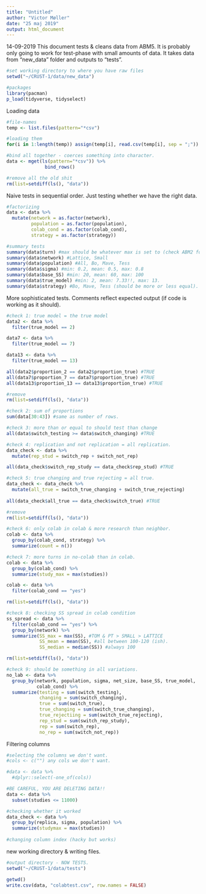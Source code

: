 ```yaml
---
title: "Untitled"
author: "Victor Møller"
date: "25 maj 2019"
output: html_document
---
```


14-09-2019
This document tests & cleans data from ABM5. 
It is probably only going to work for test-phase with small
amounts of data. It takes data from "new_data" folder and outputs to "tests".

```r
#set working directory to where you have raw files
setwd("~/CRUST-1/data/new_data")

#packages
library(pacman)
p_load(tidyverse, tidyselect)

```

Loading data

```r

#file-names
temp <- list.files(pattern="*csv")

#loading them 
for(i in 1:length(temp)) assign(temp[i], read.csv(temp[i], sep = ";"))

#bind all together - coerces something into character. 
data <- mget(ls(pattern="*csv")) %>%
              bind_rows()

#remove all the old shit 
rm(list=setdiff(ls(), "data")) 

```

Naive tests in sequential order. 
Just testing whether we have the right data. 


```r

#factorizing 
data <- data %>%
  mutate(network = as.factor(network),
         population = as.factor(population),
         colab_cond = as.factor(colab_cond),
         strategy = as.factor(strategy))

#summary tests
summary(data$turn) #max should be whatever max is set to (check ABM2 for input)
summary(data$network) #Lattice, Small 
summary(data$population) #All, Bo, Mave, Tess
summary(data$sigma) #min: 0.2, mean: 0.5, max: 0.8
summary(data$base_SS) #min: 20, mean: 60, max: 100
summary(data$true_model) #min: 2, mean: 7.33!!, max: 13. 
summary(data$strategy) #Bo, Mave, Tess (should be more or less equal). 

```

More sophisticated tests. 
Comments reflect expected output (if code is working as it should).

```r

#check 1: true model = the true model 
data2 <- data %>%
  filter(true_model == 2)

data7 <- data %>%
  filter(true_model == 7)

data13 <- data %>%
  filter(true_model == 13)

all(data2$proportion_2 == data2$proportion_true) #TRUE
all(data7$proportion_7 == data7$proportion_true) #TRUE
all(data13$proportion_13 == data13$proportion_true) #TRUE

#remove
rm(list=setdiff(ls(), "data")) 

#check 2: sum of proportions
sum(data[30:43]) #same as number of rows. 

#check 3: more than or equal to should test than change
all(data$switch_testing >= data$switch_changing) #TRUE 

#check 4: replication and not replication = all replication. 
data_check <- data %>%
  mutate(rep_stud = switch_rep + switch_not_rep)

all(data_check$switch_rep_study == data_check$rep_stud) #TRUE 

#check 5: true changing and true rejecting = all true. 
data_check <- data_check %>%
  mutate(all_true = switch_true_changing + switch_true_rejecting)
  
all(data_check$all_true == data_check$switch_true) #TRUE 

#remove
rm(list=setdiff(ls(), "data")) 

#check 6: only colab in colab & more research than neighbor. 
colab <- data %>%
  group_by(colab_cond, strategy) %>%
  summarize(count = n())

#check 7: more turns in no-colab than in colab. 
colab <- data %>%
  group_by(colab_cond) %>%
  summarize(study_max = max(studies))

colab <- data %>%
  filter(colab_cond == "yes")

rm(list=setdiff(ls(), "data")) 

#check 8: checking SS spread in colab condition
ss_spread <- data %>%
  filter(colab_cond == "yes") %>%
  group_by(network) %>%
  summarize(SS_max = max(SS), #TOM & PT > SMALL > LATTICE
            SS_mean = mean(SS), #all between 100-120 (ish). 
            SS_median = median(SS)) #always 100

rm(list=setdiff(ls(), "data")) 

#check 9: should be something in all variations. 
no_lab <- data %>%
  group_by(network, population, sigma, net_size, base_SS, true_model,
           colab_cond) %>%
  summarize(testing = sum(switch_testing),
            changing = sum(switch_changing),
            true = sum(switch_true),
            true_changing = sum(switch_true_changing),
            true_rejectiing = sum(switch_true_rejecting),
            rep_stud = sum(switch_rep_study),
            rep = sum(switch_rep),
            no_rep = sum(switch_not_rep))

```

Filtering columns

```r

#selecting the columns we don't want. 
#cols <- c("") any cols we don't want. 

#data <- data %>%
  #dplyr::select(-one_of(cols)) 

#BE CAREFUL, YOU ARE DELETING DATA!!
data <- data %>%
  subset(studies <= 11000)

#checking whether it worked
data_check <- data %>%
  group_by(replica, sigma, population) %>%
  summarize(studymax = max(studies))
  
#changing column index (hacky but works)


```

new working directory & writing files.

```r

#output directory - NOW TESTS.
setwd("~/CRUST-1/data/tests")

getwd()
write.csv(data, "colabtest.csv", row.names = FALSE)

```


